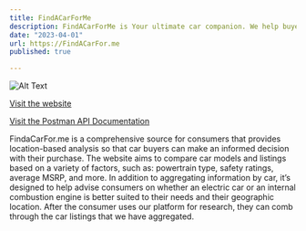 ```yaml
---
title: FindACarForMe
description: FindACarForMe is Your ultimate car companion. We help buyers find their perfect match based on location. Discover nearby gas and charging stations, explore safety and specs, and browse curated car listings. Simplify your car-buying journey with FindACarForMe.
date: "2023-04-01"
url: https://FindACarFor.me
published: true

---
```


![Alt Text](/projectimage/findacarforme.png)


[Visit the website](https://FindACarFor.me)

[Visit the Postman API Documentation](https://documenter.getpostman.com/view/23628441/2s83tJGqha)

FindaCarFor.me is a comprehensive source for consumers that provides location-based analysis so that car buyers can make an informed decision with their purchase. The website aims to compare car models and listings based on a variety of factors, such as: powertrain type, safety ratings, average MSRP, and more. In addition to aggregating information by car, it’s designed to help advise consumers on whether an electric car or an internal combustion engine is better suited to their needs and their geographic location. After the consumer uses our platform for research, they can comb through the car listings that we have aggregated.